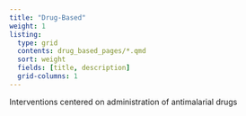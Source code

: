 ```yaml
---
title: "Drug-Based"
weight: 1
listing: 
  type: grid
  contents: drug_based_pages/*.qmd
  sort: weight
  fields: [title, description]
  grid-columns: 1
---
```


Interventions centered on administration of antimalarial drugs